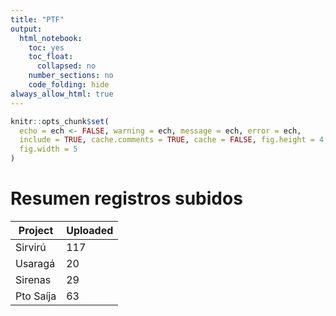 ```yaml
---
title: "PTF"
output:
  html_notebook:
    toc: yes
    toc_float:
      collapsed: no
    number_sections: no
    code_folding: hide
always_allow_html: true
---
```


```r
knitr::opts_chunk$set(
  echo = ech <- FALSE, warning = ech, message = ech, error = ech,
  include = TRUE, cache.comments = TRUE, cache = FALSE, fig.height = 4,
  fig.width = 5
)
```


# Resumen registros subidos

| Project  | Uploaded |
|----------|----------|
| Sirvirú  |     117  |
| Usaragá  |      20  |
| Sirenas  |      29  |
| Pto Saíja|      63  |

